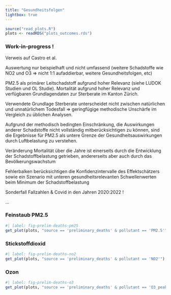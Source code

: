 ```yaml
---
title: "Gesundheitsfolgen"
lightbox: true
---
```



```r
source("read_plots.R")
plots <- readRDS("plots_outcomes.rds")
```


### Work-in-progress !

<!-- TODO: see issue #34 -->

Verweis auf Castro et al.

Auswertung nur beispielhaft und nicht umfassend (weitere Schadstoffe wie NO2 und O3 => nicht 1:1 aufaddierbar, weitere Gesundheitsfolgen, etc)

PM2.5 als primärer Leitschadstoff aufgrund hoher Relevanz (siehe LUDOK Studien und OL Studie). 
Mortalität aufgrund hoher Relevanz und verfügbaren Grundlagendaten zur Sterberate im Kanton Zürich.

Verwendete Grundlage Sterberate unterscheidet nicht zwischen natürlichen und unnatürlichem Todesfall => geringfügige methodische Unschärfe im Vergleich zu üblichen Analysen.

Aufgrund der methodisch bedingten Einschränkung, die Auswirkungen anderer Schadstoffe nicht vollständig mitberücksichtigen zu können, sind die Ergebnisse für PM2.5 als untere Grenze der Gesundheitsauswirkungen durch Luftbelastung zu verstehen.

Veränderung Mortalität über die Jahre ist einerseits durch die Entwicklung der Schadstoffbelastung getrieben, andererseits aber auch durch das Bevölkerungswachstum

Fehlerbalken berücksichtigen die Konfidenzintervalle des Effektschätzers sowie ein Szenario mit unteren gesundheitsrelevanten Schwellenwerten beim Minimum der Schadstoffbelastung

Sonderfall Fallzahlen & Covid in den Jahren 2020:2022 !

...



### Feinstaub PM2.5

```r
#| label: fig-prelim-deaths-pm25
get_plot(plots, "source == 'preliminary_deaths' & pollutant == 'PM2.5'")
```


### Stickstoffdioxid

```r
#| label: fig-prelim-deaths-no2
get_plot(plots, "source == 'preliminary_deaths' & pollutant == 'NO2'")
```


### Ozon

```r
#| label: fig-prelim-deaths-o3
get_plot(plots, "source == 'preliminary_deaths' & pollutant == 'O3_peakseason_mean_d1_max_mean_h8gl'")
```


